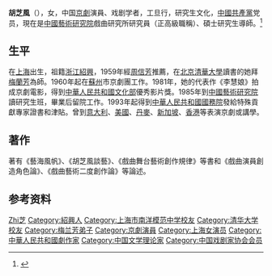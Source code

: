'''胡芝風'''（{{bd|1938年|12月||}}），女，中国[[京劇|京劇]]演員、戏剧学者，工旦行，研究生文化，[[中國共產黨|中國共產黨]]党员，現在是[[中國藝術研究院|中國藝術研究院]]戲曲研究所研究員（正高級職稱）、碩士研究生導師。<ref>{{Cite web|title=胡芝风|url=http://www.zgysyjy.org.cn/204/32147.html|accessdate=2020-01-31|work=中国艺术研究院|archive-date=2018-12-08|archive-url=https://web.archive.org/web/20181208091335/http://zgysyjy.org.cn/204/32147.html|dead-url=no}}</ref>

== 生平 ==
在[[上海|上海]]出生，祖籍[[浙江|浙江]][[紹興|紹興]]，1959年經[[周信芳|周信芳]]推薦，在[[北京|北京]][[清華大學|清華大學]]讀書的她拜[[梅蘭芳|梅蘭芳]]為師。1960年起在[[蘇州|蘇州]]市京劇團工作。1981年，她的代表作《李慧娘》拍成京劇電影，得到[[中華人民共和國文化部|中華人民共和國文化部]]優秀影片獎。1985年到[[中國藝術研究院|中國藝術研究院]]讀研究生班，畢業后留院工作。1993年起得到[[中華人民共和國國務院|中華人民共和國國務院]]發給特殊貢獻專家證書和津貼。曾到[[意大利|意大利]]、[[美國|美國]]、[[丹麥|丹麥]]、[[新加坡|新加坡]]、[[香港|香港]]等表演京劇或講學。

== 著作 ==
著有《藝海風帆》、《胡芝風談藝》、《戲曲舞台藝術創作規律》等書和《戲曲演員創造角色論》、《戲曲藝術二度創作論》等論述。

== 参考资料 ==
{{reflist}}

{{中国戏剧家协会第四届理事会}}
{{中国戏剧家协会第五届理事会}}

{{Authority control}}
{{DEFAULTSORT:Hu胡}}
[[Category:胡姓|Zhi芝]]
[[Category:紹興人|Category:紹興人]]
[[Category:上海市南洋模范中学校友|Category:上海市南洋模范中学校友]]
[[Category:清华大学校友|Category:清华大学校友]]
[[Category:梅兰芳弟子|Category:梅兰芳弟子]]
[[Category:京劇演員|Category:京劇演員]]
[[Category:上海女演员|Category:上海女演员]]
[[Category:中華人民共和國劇作家|Category:中華人民共和國劇作家]]
[[Category:中国文学理论家|Category:中国文学理论家]]
[[Category:中国戏剧家协会会员|Category:中国戏剧家协会会员]]